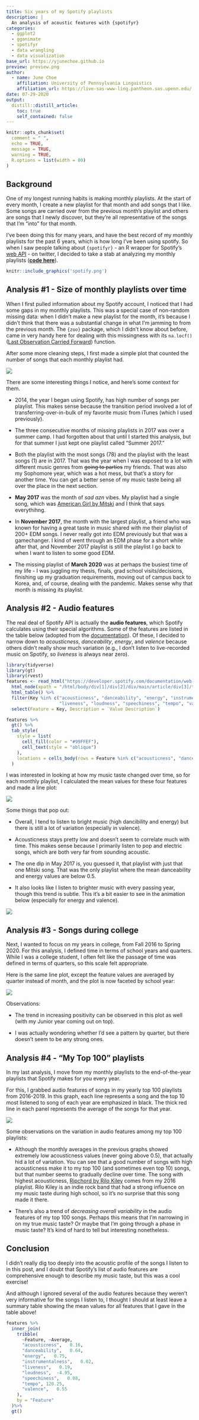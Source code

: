 ```yaml
---
title: Six years of my Spotify playlists
description: |
  An analysis of acoustic features with {spotifyr}
categories:
  - ggplot2
  - gganimate
  - spotifyr
  - data wrangling
  - data visualization
base_url: https://yjunechoe.github.io
preview: preview.png
author:
  - name: June Choe
    affiliation: University of Pennsylvania Linguistics
    affiliation_url: https://live-sas-www-ling.pantheon.sas.upenn.edu/
date: 07-29-2020
output:
  distill::distill_article:
    toc: true
    self_contained: false
---
```


```r
knitr::opts_chunk$set(
  comment = " ",
  echo = TRUE,
  message = TRUE,
  warning = TRUE,
  R.options = list(width = 80)
)
```

## Background

One of my longest running habits is making monthly playlists. At the start of every month, I create a new playlist for that month and add songs that I like. Some songs are carried over from the previous month's playlist and others are songs that I newly discover, but they're all representative of the songs that I'm "into" for that month.

I've been doing this for many years, and have the best record of my monthly playlists for the past 6 years, which is how long I've been using spotify. So when I saw people talking about `{spotifyr}` - an R wrapper for Spotify's [web API](https://developer.spotify.com/documentation/web-api/) - on twitter, I decided to take a stab at analyzing my monthly playlists ([**code here**](https://github.com/yjunechoe/spotifyr)).

<p>

```r
knitr::include_graphics('spotify.png')
```


## Analysis #1 - Size of monthly playlists over time

When I first pulled information about my Spotify account, I noticed that I had some gaps in my monthly playlists. This was a special case of non-random missing data: when I didn't make a new playlist for the month, it's because I didn't think that there was a substantial change in what I'm jamming to from the previous month. The `{zoo}` package, which I didn't know about before, came in very handy here for dealing with this missingness with its `na.locf()` ([Last Observation Carried Forward](https://www.rdocumentation.org/packages/zoo/versions/1.8-8/topics/na.locf)) function.

After some more cleaning steps, I first made a simple plot that counted the number of songs that each monthly playlist had.

![](monthly_plot.png)

There are some interesting things I notice, and here's some context for them.

- 2014, the year I began using Spotify, has high number of songs per playlist. This makes sense because the transition period involved a lot of transferring-over-in-bulk of my favorite music from iTunes (which I used previously). 

- The three consecutive months of missing playlists in 2017 was over a summer camp. I had forgotten about that until I started this analysis, but for that summer I just kept one playlist called "Summer 2017."

- Both the playlist with the most songs (78) and the playlist with the least songs (1) are in 2017. That was the year when I was exposed to a lot with different music genres from ~~going to parties~~ my friends. That was also my Sophomore year, which was a hot mess, but that's a story for another time. You can get a better sense of my music taste being all over the place in the next section.

- **May 2017** was the month of _sad azn_ vibes. My playlist had a single song, which was [American Girl by Mitski](https://www.youtube.com/watch?v=u_hDHm9MD0I) and I think that says everythihng.

- In **November 2017**, the month with the largest playlist, a friend who was known for having a great taste in music shared with me their playlist of 200+ EDM songs. I never really got into EDM previously but that was a gamechanger. I kind of went through an EDM phase for a short while after that, and November 2017 playlist is still the playlist I go back to when I want to listen to some good EDM.

- The missing playlist of **March 2020** was at perhaps the busiest time of my life - I was juggling my thesis, finals, grad school visits/decisions, finishing up my graduation requirements, moving out of campus back to Korea, and, of course, dealing with the pandemic. Makes sense why that month is missing its playlist.


## Analysis #2 - Audio features

The real deal of Spotify API is actually the **audio features**, which Spotify calculates using their special algorithms. Some of the features are listed in the table below (adopted from the [documentation](https://developer.spotify.com/documentation/web-api/reference/tracks/get-several-audio-features/)). Of these, I decided to narrow down to _acousticness_, _danceability_, _energy_, and _valence_ because others didn't really show much variation (e.g., I don't listen to live-recorded music on Spotify, so _liveness_ is always near zero).

```r
library(tidyverse)
library(gt)
library(rvest)
features <- read_html("https://developer.spotify.com/documentation/web-api/reference/tracks/get-several-audio-features/") %>% 
  html_node(xpath = "/html/body/div[1]/div[2]/div/main/article/div[3]/table[3]") %>% 
  html_table() %>% 
  filter(Key %in% c("acousticness", "danceability", "energy", "instrumentalness",
                    "liveness", "loudness", "speechiness", "tempo", "valence")) %>% 
  select(Feature = Key, Description = `Value Description`)

features %>%
  gt() %>%
  tab_style(
    style = list(
      cell_fill(color = "#99FFEF"),
      cell_text(style = "oblique")
    ),
    locations = cells_body(rows = Feature %in% c("acousticness", "danceability", "energy", "valence"))
  )
```


I was interested in looking at how my music taste changed over time, so for each monthly playlist, I calculated the mean values for these four features and made a line plot:

![](monthly_ft_plot.png)

Some things that pop out:

- Overall, I tend to listen to bright music (high dancibility and energy) but there is still a lot of variation (especially in valence). 

- Acousticness stays pretty low and doesn't seem to correlate much with time. This makes sense because I primarily listen to pop and electric songs, which are both very far from sounding acoustic.

- The one dip in May 2017 is, you guessed it, that playlist with just that one Mitski song. That was the only playlist where the mean danceability and energy values are below 0.5.

- It also looks like I listen to brighter music with every passing year, though this trend is subtle. This it's a bit easier to see in the animation below (especially for energy and valence).

![](monthly_ft_animation.gif)

## Analysis #3 - Songs during college

Next, I wanted to focus on my years in college, from Fall 2016 to Spring 2020. For this analysis, I defined time in terms of school years and quarters. While I was a college student, I often felt like the passage of time was defined in terms of quarters, so this scale felt appropriate.

Here is the same line plot, except the feature values are averaged by quarter instead of month, and the plot is now faceted by school year:

![](quarterly_ft_plot.png)

Observations:

- The trend in increasing positivity can be observed in this plot as well (with my Junior year coming out on top).

- I was actually wondering whether I'd see a pattern by quarter, but there doesn't seem to be any strong ones. 


## Analysis #4 - "My Top 100" playlists

In my last analysis, I move from my monthly playlists to the end-of-the-year playlists that Spotify makes for you every year. 

For this, I grabbed audio features of songs in my yearly top 100 playlists from 2016-2019. In this graph, each line represents a song and the top 10 most listened to song of each year are emphasized in black. The thick red line in each panel represents the average of the songs for that year.

![](preview.png)

Some observations on the variation in audio features among my top 100 playlists:

- Although the monthly averages in the previous graphs showed extremely low acousticness values (never going above 0.5), that actually hid a lot of variation. You can see that a good number of songs with high acousticness make it to my top 100 (and sometimes even top 10) songs, but that number seems to gradually decline over time. The song with highest acousticness, [Ripchord by Rilo Kiley](https://www.youtube.com/watch?v=IqHKGcujap0) comes from my 2016 playlist. Rilo Kiley is an indie rock band that had a strong influence on my music taste during high school, so it's no surprise that this song made it there.

- There's also a trend of _decreasing overall variability_ in the audio features of my top 100 songs. Perhaps this means that I'm narrowing in on my true music taste? Or maybe that I'm going through a phase in music taste? It's kind of hard to tell but interesting nonetheless.


## Conclusion

I didn't really dig too deeply into the acoustic profile of the songs I listen to in this post, and I doubt that Spotify's list of audio features are comprehensive enough to describe my music taste, but this was a cool exercise!

And although I ignored several of the audio features because they weren't very informative for the songs I listen to, I thought I should at least leave a summary table showing the mean values for all features that I gave in the table above!


```r
features %>% 
  inner_join(
    tribble(
      ~Feature, ~Average,
      "acousticness",   0.16,
      "danceability",   0.64,
      "energy",   0.75,
      "instrumentalness",   0.02,
      "liveness",   0.19,
      "loudness",  -4.95,
      "speechiness",   0.08,
      "tempo", 120.25,
      "valence",   0.55
    ),
    by = "Feature"
  )%>% 
  gt()
```

